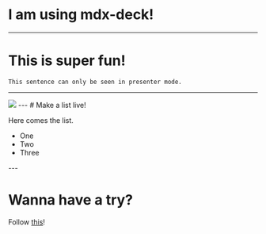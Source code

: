 

# I am using mdx-deck!
---
# This is super fun!

```notes
This sentence can only be seen in presenter mode.
```
---
<Image src='https://s3.amazonaws.com/jxnblk/mdx-deck.gif' />
---
# Make a list live!

Here comes the list.
<ul>
  <Appear>
    <li>One</li>
    <li>Two</li>
    <li>Three</li>
  </Appear>
</ul>
---

# Wanna have a try? 
Follow [this](https://zeit.co/docs/v2/deployments/official-builders/mdx-deck-now-mdx-deck/)!

<Head>
  <title>Mdx-deck Examples</title>
  <meta name='twitter:title' content='Mdx-deck Examples' />
</Head>
